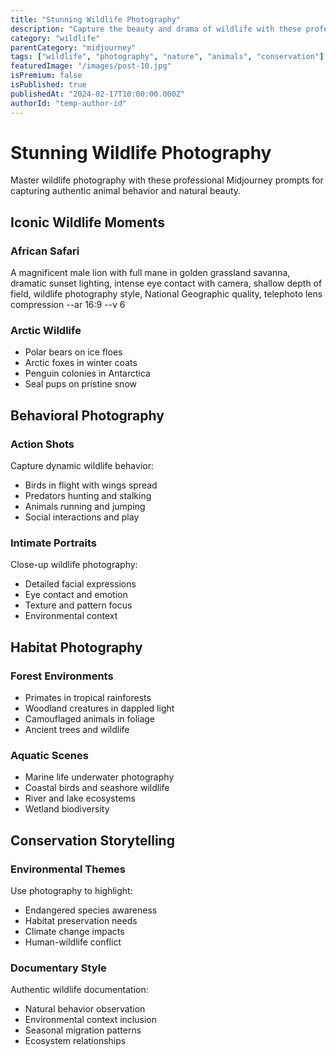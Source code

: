 ```yaml
---
title: "Stunning Wildlife Photography"
description: "Capture the beauty and drama of wildlife with these professional Midjourney prompts for nature photography"
category: "wildlife"
parentCategory: "midjourney"
tags: ["wildlife", "photography", "nature", "animals", "conservation"]
featuredImage: "/images/post-10.jpg"
isPremium: false
isPublished: true
publishedAt: "2024-02-17T10:00:00.000Z"
authorId: "temp-author-id"
---
```


# Stunning Wildlife Photography

Master wildlife photography with these professional Midjourney prompts for capturing authentic animal behavior and natural beauty.

## Iconic Wildlife Moments

### African Safari

A magnificent male lion with full mane in golden grassland savanna, dramatic sunset lighting, intense eye contact with camera, shallow depth of field, wildlife photography style, National Geographic quality, telephoto lens compression --ar 16:9 --v 6

### Arctic Wildlife

- Polar bears on ice floes
- Arctic foxes in winter coats
- Penguin colonies in Antarctica
- Seal pups on pristine snow

## Behavioral Photography

### Action Shots

Capture dynamic wildlife behavior:

- Birds in flight with wings spread
- Predators hunting and stalking
- Animals running and jumping
- Social interactions and play

### Intimate Portraits

Close-up wildlife photography:

- Detailed facial expressions
- Eye contact and emotion
- Texture and pattern focus
- Environmental context

## Habitat Photography

### Forest Environments

- Primates in tropical rainforests
- Woodland creatures in dappled light
- Camouflaged animals in foliage
- Ancient trees and wildlife

### Aquatic Scenes

- Marine life underwater photography
- Coastal birds and seashore wildlife
- River and lake ecosystems
- Wetland biodiversity

## Conservation Storytelling

### Environmental Themes

Use photography to highlight:

- Endangered species awareness
- Habitat preservation needs
- Climate change impacts
- Human-wildlife conflict

### Documentary Style

Authentic wildlife documentation:

- Natural behavior observation
- Environmental context inclusion
- Seasonal migration patterns
- Ecosystem relationships
